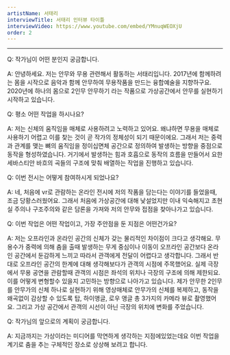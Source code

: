 ```yaml
---
artistName: 서태리
interviewTitle: 서태리 인터뷰 타이틀
interviewVideo: https://www.youtube.com/embed/YMnuqWEOXjU
order: 2
---
```


<InterviewBody artistName={artistName} interviewTitle={interviewTitle} video={interviewVideo} />

---
Q: 작가님이 어떤 분인지 궁금합니다.

A: 안녕하세요. 저는 안무와 무용 관련해서 활동하는 서태리입니다. 2017년에 함께하려는 몸을 시작으로 음악과 함께 안무하여 무용작품을 만드는 융합예술을 지향하구요. 2020년에 하나의 몸으로 2인무 안무하기 라는 작품으로 가상공간에서 안무를 실현하기 시작하고 있습니다.

Q: 평소 어떤 작업을 하시나요?

A: 저는 신체의 움직임을 매체로 사용하려고 노력하고 있어요. 왜냐하면 무용을 매체로 사용하기 어렵고 이를 찾는 것이 곧 작가의 정체성이 되기 때문이에요. 그래서 저는 중력과 관계를 맺는 뼈의 움직임을 정이십면체 공간으로 정의하여 발생하는 방향을 중점으로 동작을 형성하였습니다. 거기에서 발생하는 힘과 호흡으로 동작의 흐름을 만들어서 요한 세바스티안 바흐의 곡들의 구조에 맞춰 배열하는 작업을 진행하고 있습니다.

Q: 이번 전시는 어떻게 참여하시게 되었나요?

A: 네, 처음에 vr로 관람하는 온라인 전시에 저의 작품을 담는다는 이야기를 들었을때, 조금 당황스러웠어요. 그래서 처음에 가상공간에 대해 낯설었지만 이내 익숙해지고 초현실 주의나 구조주의와 같은 담론을 가져와 저의 안무와 접점을 찾아나가고 있습니다.

Q: 이번 작업은 어떤 작업이고, 가장 주안점을 둔 지점은 어떤건가요?

A: 저는 오프라인과 온라인 공간의 신체가 갖는 물리적인 차이점이 크다고 생각해요. 무용수가 중력에 의해 춤을 출때 발생하는 무게 중심이나 이동이 오프라인 공간보다 온라인 공간에서 둔감하게 느끼고 따라서 관객에게 전달이 어렵다고 생각합니다. 그래서 반대로 오프라인 공간의 한계에 대해 생각해보다가 관객의 시점에 주목했어요. 실제 극장에서 무용 공연을 관람할때 관객의 시점은 좌석의 위치나 극장의 구조에 의해 제한되요. 이를 어떻게 변형할수 있을지 고민하는 방향으로 나아가고 있습니다. 제가 안무한 2인무를 안무가의 신체 하나로 실현하기 위해 영상매체로 안무가의 신체를 복제하고, 동작을 왜곡없이 감상할 수 있도록 탑, 하이앵글, 로우 앵글 총 3가지의 카메라 뷰로 촬영했어요. 그리고 가상 공간에서 관객의 시선이 아닌 극장의 위치에 변화를 주었습니다.

Q: 작가님의 앞으로의 계획이 궁금합니다.

A: 지금까지는 가상이라는 미디어를 막연하게 생각하는 지점에있었는데요 이번 작업을 계기로 춤을 추는 구체적인 장소로 상상해 보려고 합니다.
